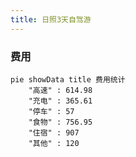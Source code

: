 ```yaml
---
title: 日照3天自驾游
---
```


### 费用

```mermaid
pie showData title 费用统计
    "高速" : 614.98
    "充电" : 365.61
    "停车" : 57
    "食物" : 756.95
    "住宿" : 907
    "其他" : 120
```
